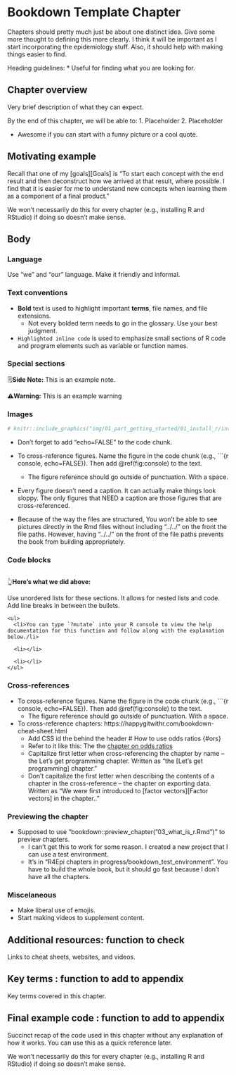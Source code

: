 # Bookdown Template Chapter {#bookdown-template}

Chapters should pretty much just be about one distinct idea. Give some more thought to defining this more clearly. I think it will be important as I start incorporating the epidemiology stuff. Also, it should help with making things easier to find.

Heading guidelines:
* Useful for finding what you are looking for.

## Chapter overview

Very brief description of what they can expect. 

By the end of this chapter, we will be able to:
1. Placeholder
2. Placeholder

* Awesome if you can start with a funny picture or a cool quote.

## Motivating example

Recall that one of my [goals][Goals] is "To start each concept with the end result and then deconstruct how we arrived at that result, where possible. I find that it is easier for me to understand new concepts when learning them as a component of a final product."

We won't necessarily do this for every chapter (e.g., installing R and RStudio) if doing so doesn't make sense.

## Body

### Language

Use "we" and "our" language. Make it friendly and informal. 

### Text conventions

* **Bold** text is used to highlight important **terms**, file names, and file extensions.
  - Not every bolded term needs to go in the glossary. Use your best judgment.

* `Highlighted inline code` is used to emphasize small sections of R code and program elements such as variable or function names.

### Special sections

<p class="note"> 🗒**Side Note:** This is an example note. </p>

<p class="warning"> ⚠️**Warning:** This is an example warning </p>

### Images

```r
# knitr::include_graphics("img/01_part_getting_started/01_install_r/install_r_mac/cran.png")
```

* Don't forget to add "echo=FALSE" to the code chunk.

* To cross-reference figures. Name the figure in the code chunk (e.g., ```{r console, echo=FALSE}). Then add \@ref(fig:console) to the text.
  - The figure reference should go outside of punctuation. With a space.

* Every figure doesn't need a caption. It can actually make things look sloppy. The only figures that NEED a caption are those figures that are cross-referenced.

* Because of the way the files are structured, You won't be able to see pictures directly in the Rmd files without including "../../" on the front the file paths. However, having "../../" on the front of the file paths prevents the book from building appropriately.

### Code blocks

```r

```

👆**Here's what we did above:**

Use unordered lists for these sections. It allows for nested lists and code. Add line breaks in between the bullets.

```{eval=FALSE}
<ul>
  <li>You can type `?mutate` into your R console to view the help documentation for this function and follow along with the explanation below./li>
  
  <li></li>
  
  <li></li>
</ul>
```


### Cross-references

* To cross-reference figures. Name the figure in the code chunk (e.g., ```{r console, echo=FALSE}). Then add \@ref(fig:console) to the text.
  - The figure reference should go outside of punctuation. With a space.
  
* To cross-reference chapters: https://happygitwithr.com/bookdown-cheat-sheet.html
  - Add CSS id the behind the header # How to use odds ratios {#ors}
  - Refer to it like this: The the [chapter on odds ratios](#ors)
  - Capitalize first letter when cross-referencing the chapter by name -- the Let's get programming chapter. Written as "the [Let's get programming] chapter."  
  - Don't capitalize the first letter when describing the contents of a chapter in the cross-reference -- the chapter on exporting data. Written as "We were first introduced to [factor vectors][Factor vectors] in the chapter.."


### Previewing the chapter

* Supposed to use "bookdown::preview_chapter("03_what_is_r.Rmd")" to preview chapters. 
  - I can't get this to work for some reason. I created a new project that I can use a test environment. 
  - It's in "R4Epi chapters in progress/bookdown_test_environment". You have to build the whole book, but it should go fast because I don't have all the chapters.

### Miscelaneous 

* Make liberal use of emojis.
* Start making videos to supplement content.

## Additional resources: function to check

Links to cheat sheets, websites, and videos.

## Key terms : function to add to appendix 

Key terms covered in this chapter.

## Final example code : function to add to appendix

Succinct recap of the code used in this chapter without any explanation of how it works. You can use this as a quick reference later.

We won't necessarily do this for every chapter (e.g., installing R and RStudio) if doing so doesn't make sense.
